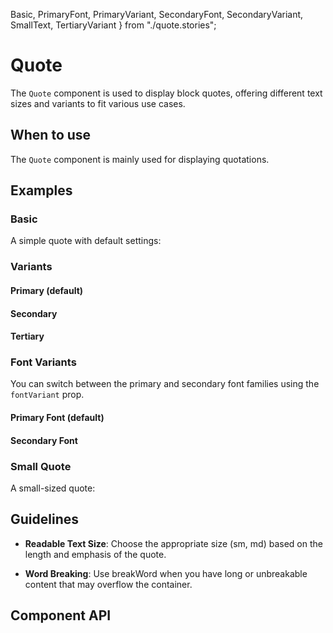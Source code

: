   Basic,
  PrimaryFont,
  PrimaryVariant,
  SecondaryFont,
  SecondaryVariant,
  SmallText,
  TertiaryVariant
} from "./quote.stories";

<Meta of={Quote} />

# Quote

The `Quote` component is used to display block quotes, offering different text sizes and variants to fit various use cases.


## When to use

The `Quote` component is mainly used for displaying quotations.

## Examples

### Basic

A simple quote with default settings:

<Canvas of={Basic} />

### Variants

#### Primary (default)

<Canvas of={PrimaryVariant} />

#### Secondary

<Canvas of={SecondaryVariant} />

#### Tertiary

<Canvas of={TertiaryVariant} />

### Font Variants

You can switch between the primary and secondary font families using the `fontVariant` prop.

#### Primary Font (default)

<Canvas of={PrimaryFont} />

#### Secondary Font

<Canvas of={SecondaryFont} />

### Small Quote

A small-sized quote:

<Canvas of={SmallText} />


## Guidelines

- **Readable Text Size**: Choose the appropriate size (sm, md) based on the length and emphasis of the quote.

- **Word Breaking**: Use breakWord when you have long or unbreakable content that may overflow the container.

## Component API

<ArgsTable />







